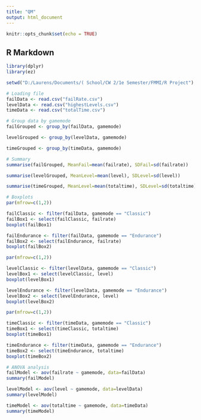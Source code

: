 ```yaml
---
title: "QM"
output: html_document
---
```


```r
knitr::opts_chunk$set(echo = TRUE)
```

## R Markdown

```r
library(dplyr)
library(ez)

setwd("D:/Laurens/Documents/( School/CW 2/1e Semester/FMMI/R Project")

# Loading file
failData <- read.csv("failRate.csv")
levelData <- read.csv("highestLevels.csv")
timeData <- read.csv("totalTime.csv")

# Group data by gamemode
failGrouped <- group_by(failData, gamemode)

levelGrouped <- group_by(levelData, gamemode)

timeGrouped <- group_by(timeData, gamemode)

# Summary
summarise(failGrouped, MeanFail=mean(failrate), SDFail=sd(failrate))

summarise(levelGrouped, MeanLevel=mean(level), SDLevel=sd(level))

summarise(timeGrouped, MeanLevel=mean(totaltime), SDLevel=sd(totaltime))

# Boxplots
par(mfrow=c(1,2))

failClassic <- filter(failData, gamemode == "Classic")
failBox1 <- select(failClassic, failrate)
boxplot(failBox1)

failEndurance <- filter(failData, gamemode == "Endurance")
failBox2 <- select(failEndurance, failrate)
boxplot(failBox2)

par(mfrow=c(1,2))

levelClassic <- filter(levelData, gamemode == "Classic")
levelBox1 <- select(levelClassic, level)
boxplot(levelBox1)

levelEndurance <- filter(levelData, gamemode == "Endurance")
levelBox2 <- select(levelEndurance, level)
boxplot(levelBox2)

par(mfrow=c(1,2))

timeClassic <- filter(timeData, gamemode == "Classic")
timeBox1 <- select(timeClassic, totaltime)
boxplot(timeBox1)

timeEndurance <- filter(timeData, gamemode == "Endurance")
timeBox2 <- select(timeEndurance, totaltime)
boxplot(timeBox2)

# ANOVA analysis
failModel <- aov(failrate ~ gamemode, data=failData)
summary(failModel)

levelModel <- aov(level ~ gamemode, data=levelData)
summary(levelModel)

timeModel <- aov(totaltime ~ gamemode, data=timeData)
summary(timeModel)

```
